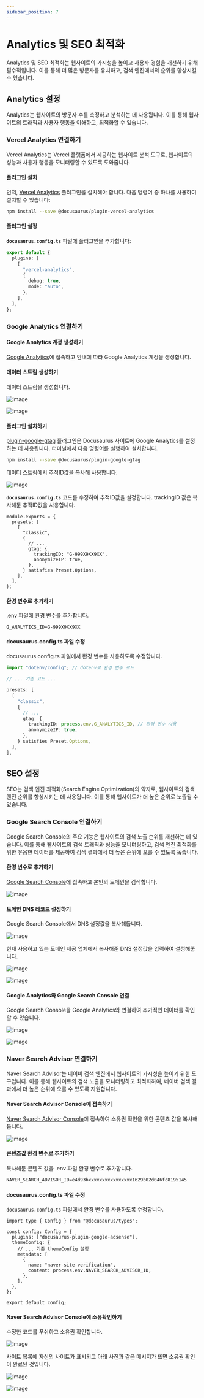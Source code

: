 ```yaml
---
sidebar_position: 7
---
```


# Analytics 및 SEO 최적화

Analytics 및 SEO 최적화는 웹사이트의 가시성을 높이고 사용자 경험을 개선하기 위해 필수적입니다. 이를 통해 더 많은 방문자를 유치하고, 검색 엔진에서의 순위를 향상시킬 수 있습니다.

## Analytics 설정

Analytics는 웹사이트의 방문자 수를 측정하고 분석하는 데 사용됩니다. 이를 통해 웹사이트의 트래픽과 사용자 행동을 이해하고, 최적화할 수 있습니다.

### Vercel Analytics 연결하기

Vercel Analytics는 Vercel 플랫폼에서 제공하는 웹사이트 분석 도구로, 웹사이트의 성능과 사용자 행동을 모니터링할 수 있도록 도와줍니다.

#### 플러그인 설치

먼저, [Vercel Analytics](https://docusaurus.io/docs/api/plugins/@docusaurus/plugin-vercel-analytics) 플러그인을 설치해야 합니다. 다음 명령어 중 하나를 사용하여 설치할 수 있습니다:

```bash
npm install --save @docusaurus/plugin-vercel-analytics
```

#### 플러그인 설정

**`docusaurus.config.ts`** 파일에 플러그인을 추가합니다:

```ts
export default {
  plugins: [
    [
      "vercel-analytics",
      {
        debug: true,
        mode: "auto",
      },
    ],
  ],
};
```

### Google Analytics 연결하기

#### Google Analytics 계정 생성하기

[Google Analytics](https://analytics.google.com/)에 접속하고 안내에 따라 Google Analytics 계정을 생성합니다.

#### 데이터 스트림 생성하기

데이터 스트림을 생성합니다.

![image](img/image-000.png)

![image](img/image-001.png)

#### 플러그인 설치하기

[plugin-google-gtag](https://docusaurus.io/docs/api/plugins/@docusaurus/plugin-google-gtag) 플러그인은 Docusaurus 사이트에 Google Analytics를 설정하는 데 사용됩니다. 터미널에서 다음 명령어를 실행하여 설치합니다.

```bash
npm install --save @docusaurus/plugin-google-gtag
```

데이터 스트림에서 추적ID값을 복사해 사용합니다.

![image](img/image-002.png)

**`docusaurus.config.ts`** 코드를 수정하여 추적ID값을 설정합니다. trackingID 값은 복사해둔 추적ID값을 사용합니다.

```tsx
module.exports = {
  presets: [
    [
      "classic",
      {
        // ...
        gtag: {
          trackingID: "G-999X9XX9XX",
          anonymizeIP: true,
        },
      } satisfies Preset.Options,
    ],
  ],
};
```

#### 환경 변수로 추가하기

.env 파일에 환경 변수를 추가합니다.

```
G_ANALYTICS_ID=G-999X9XX9XX
```

#### docusaurus.config.ts 파일 수정

docusaurus.config.ts 파일에서 환경 변수를 사용하도록 수정합니다.

```ts
import "dotenv/config"; // dotenv로 환경 변수 로드

// ... 기존 코드 ...

presets: [
  [
    "classic",
    {
      // ...
      gtag: {
        trackingID: process.env.G_ANALYTICS_ID, // 환경 변수 사용
        anonymizeIP: true,
      },
    } satisfies Preset.Options,
  ],
],
```

## SEO 설정

SEO는 검색 엔진 최적화(Search Engine Optimization)의 약자로, 웹사이트의 검색 엔진 순위를 향상시키는 데 사용됩니다. 이를 통해 웹사이트가 더 높은 순위로 노출될 수 있습니다.

### Google Search Console 연결하기

Google Search Console의 주요 기능은 웹사이트의 검색 노출 순위를 개선하는 데 있습니다. 이를 통해 웹사이트의 검색 트래픽과 성능을 모니터링하고, 검색 엔진 최적화를 위한 유용한 데이터를 제공하여 검색 결과에서 더 높은 순위에 오를 수 있도록 돕습니다.

#### 환경 변수로 추가하기

[Google Search Console](https://search.google.com/search-console/about)에 접속하고 본인의 도메인을 검색합니다.

![image](img/image-003.png)

#### 도메인 DNS 레코드 설정하기

Google Search Console에서 DNS 설정값을 복사해둡니다.

![image](img/image-004.png)

현재 사용하고 있는 도메인 제공 업체에서 복사해준 DNS 설정값을 입력하여 설정해줍니다.

![image](img/image-005.png)

![image](img/image-006.png)

#### Google Analytics와 Google Search Console 연결

Google Search Console을 Google Analytics와 연결하여 추가적인 데이터를 확인할 수 있습니다.

![image](img/image-007.png)

![image](img/image-008.png)

### Naver Search Advisor 연결하기

Naver Search Advisor는 네이버 검색 엔진에서 웹사이트의 가시성을 높이기 위한 도구입니다. 이를 통해 웹사이트의 검색 노출을 모니터링하고 최적화하여, 네이버 검색 결과에서 더 높은 순위에 오를 수 있도록 지원합니다.

#### Naver Search Advisor Console에 접속하기

[Naver Search Advisor Console](https://searchadvisor.naver.com/console/board)에 접속하여 소유권 확인을 위한 콘텐츠 값을 복사해둡니다.

![image](img/image-009.png)

#### 콘텐츠값 환경 변수로 추가하기

복사해둔 콘텐츠 값을 .env 파일 환경 변수로 추가합니다.

```markdown
NAVER_SEARCH_ADVISOR_ID=e4d93bxxxxxxxxxxxxxxxx1629b02d046fc8195145
```

#### docusaurus.config.ts 파일 수정

`docusaurus.config.ts` 파일에서 환경 변수를 사용하도록 수정합니다.

```tsx
import type { Config } from "@docusaurus/types";

const config: Config = {
  plugins: ["docusaurus-plugin-google-adsense"],
  themeConfig: {
    // ... 기존 themeConfig 설정
    metadata: [
      {
        name: "naver-site-verification",
        content: process.env.NAVER_SEARCH_ADVISOR_ID,
      },
    ],
  },
};

export default config;
```

#### Naver Search Advisor Console에 소유확인하기

수정한 코드를 푸쉬하고 소유권 확인합니다.

![image](img/image-010.png)

사이트 목록에 자신의 사이트가 표시되고 아래 사진과 같은 메시지가 뜨면 소유권 확인이 완료된 것입니다.

![image](img/image-011.png)

![image](img/image-012.png)
